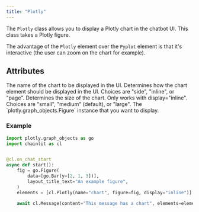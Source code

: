 ```yaml
---
title: "Plotly"
---
```


The `Plotly` class allows you to display a Plotly chart in the chatbot UI. This class takes a Plotly figure.

The advantage of the `Plotly` element over the `Pyplot` element is that it's interactive (the user can zoom on the chart for example).

## Attributes

<ParamField path="name" type="str">
  The name of the chart to be displayed in the UI.
</ParamField>

<ParamField path="display" type="ElementDisplay" optional>
  Determines how the chart element should be displayed in the UI. Choices are
  "side", "inline", or "page".
</ParamField>

<ParamField path="size" type="ElementSize" optional>
  Determines the size of the chart. Only works with display="inline". Choices
  are "small", "medium" (default), or "large".
</ParamField>

<ParamField path="figure" type="str">
  The `plotly.graph_objects.Figure` instance that you want to display.
</ParamField>

### Example

```python
import plotly.graph_objects as go
import chainlit as cl


@cl.on_chat_start
async def start():
    fig = go.Figure(
        data=[go.Bar(y=[2, 1, 3])],
        layout_title_text="An example figure",
    )
    elements = [cl.Plotly(name="chart", figure=fig, display="inline")]

    await cl.Message(content="This message has a chart", elements=elements).send()
```
